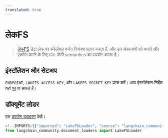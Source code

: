 ```yaml
---
translated: true
---
```


# लेकFS

>[लेकFS](https://docs.lakefs.io/) डेटा लेक पर स्केलेबल वर्जन नियंत्रण प्रदान करता है, और उन संस्करणों को बनाने और एक्सेस करने के लिए Git-जैसी semantics का उपयोग करता है।

## इंस्टॉलेशन और सेटअप

`ENDPOINT`, `LAKEFS_ACCESS_KEY`, और `LAKEFS_SECRET_KEY` प्राप्त करें।
आप इंस्टॉलेशन निर्देश यहां [पर](https://docs.lakefs.io/quickstart/launch.html) पा सकते हैं।

## डॉक्यूमेंट लोडर

एक [उपयोग उदाहरण](/docs/integrations/document_loaders/lakefs) देखें।

```python
<!--IMPORTS:[{"imported": "LakeFSLoader", "source": "langchain_community.document_loaders", "docs": "https://api.python.langchain.com/en/latest/document_loaders/langchain_community.document_loaders.lakefs.LakeFSLoader.html", "title": "lakeFS"}]-->
from langchain_community.document_loaders import LakeFSLoader
```
